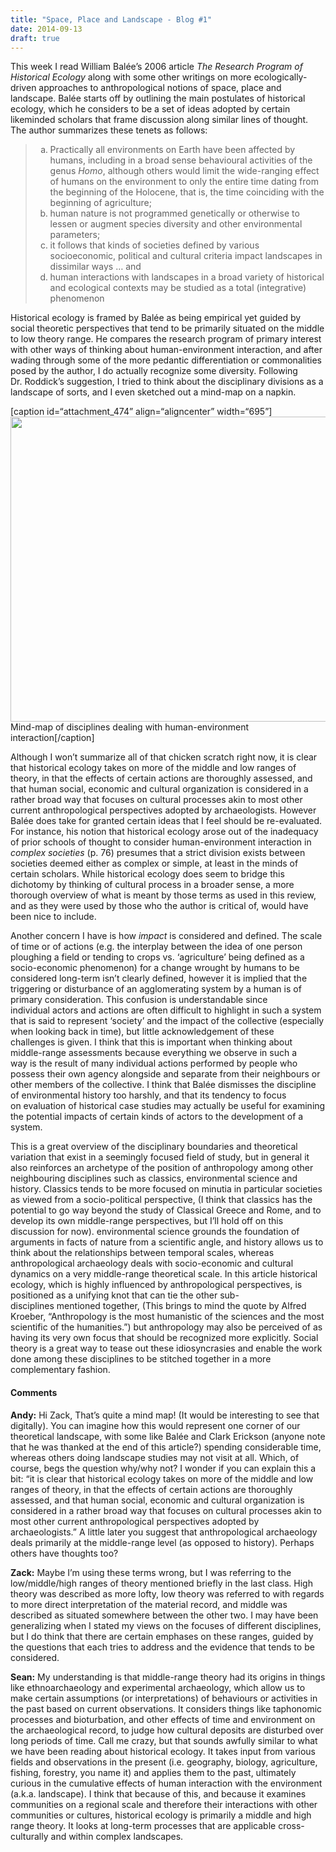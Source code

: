 ```yaml
---
title: "Space, Place and Landscape - Blog #1"
date: 2014-09-13
draft: true
---
```


This week I read William Balée's 2006 article _The Research Program of Historical Ecology_ along with some other writings on more ecologically-driven approaches to anthropological notions of space, place and landscape.
Balée starts off by outlining the main postulates of historical ecology, which he considers to be a set of ideas adopted by certain likeminded scholars that frame discussion along similar lines of thought.
The author summarizes these tenets as follows:

> (a) Practically all environments on Earth have been affected by humans, including in a broad sense behavioural activities of the genus _Homo_, although others would limit the wide-ranging effect of humans on the environment to only the entire time dating from the beginning of the Holocene, that is, the time coinciding with the beginning of agriculture;
> (b) human nature is not programmed genetically or otherwise to lessen or augment species diversity and other environmental parameters;
> (c) it follows that kinds of societies defined by various socioeconomic, political and cultural criteria impact landscapes in dissimilar ways ... and
> (d) human interactions with landscapes in a broad variety of historical and ecological contexts may be studied as a total (integrative) phenomenon

Historical ecology is framed by Balée as being empirical yet guided by social theoretic perspectives that tend to be primarily situated on the middle to low theory range.
He compares the research program of primary interest with other ways of thinking about human-environment interaction, and after wading through some of the more pedantic differentiation or commonalities posed by the author, I do actually recognize some diversity.
Following Dr. Roddick's suggestion, I tried to think about the disciplinary divisions as a landscape of sorts, and I even sketched out a mind-map on a napkin.

[caption id="attachment_474" align="aligncenter" width="695"]<a href="http://www.zackbatist.ca/blog/wp-content/uploads/2014/09/Photo-2014-09-10-7-07-58-PM.jpg"><img class="wp-image-474 size-large" src="http://www.zackbatist.ca/blog/wp-content/uploads/2014/09/Photo-2014-09-10-7-07-58-PM-1024x720.jpg" alt="" width="695" height="488" /></a> Mind-map of disciplines dealing with human-environment interaction[/caption]\r\n\r\n

Although I won't summarize all of that chicken scratch right now, it is clear that historical ecology takes on more of the middle and low ranges of theory, in that the effects of certain actions are thoroughly assessed, and that human social, economic and cultural organization is considered in a rather broad way that focuses on cultural processes akin to most other current anthropological perspectives adopted by archaeologists.
However Balée does take for granted certain ideas that I feel should be re-evaluated.
For instance, his notion that historical ecology arose out of the inadequacy of prior schools of thought to consider human-environment interaction in _complex societies_ (p. 76) presumes that a strict division exists between societies deemed either as complex or simple, at least in the minds of certain scholars.
While historical ecology does seem to bridge this dichotomy by thinking of cultural process in a broader sense, a more thorough overview of what is meant by those terms as used in this review, and as they were used by those who the author is critical of, would have been nice to include.

Another concern I have is how _impact_ is considered and defined.
The scale of time or of actions (e.g. the interplay between the idea of one person ploughing a field or tending to crops vs. 'agriculture' being defined as a socio-economic phenomenon) for a change wrought by humans to be considered long-term isn't clearly defined, however it is implied that the triggering or disturbance of an agglomerating system by a human is of primary consideration.
This confusion is understandable since individual actors and actions are often difficult to highlight in such a system that is said to represent 'society' and the impact of the collective (especially when looking back in time), but little acknowledgement of these challenges is given.
I think that this is important when thinking about middle-range assessments because everything we observe in such a way is the result of many individual actions performed by people who possess their own agency alongside and separate from their neighbours or other members of the collective.
I think that Balée dismisses the discipline of environmental history too harshly, and that its tendency to focus on evaluation of historical case studies may actually be useful for examining the potential impacts of certain kinds of actors to the development of a system.

This is a great overview of the disciplinary boundaries and theoretical variation that exist in a seemingly focused field of study, but in general it also reinforces an archetype of the position of anthropology among other neighbouring disciplines such as classics, environmental science and history.
Classics tends to be more focused on minutia in particular societies as viewed from a socio-political perspective, (I think that classics has the potential to go way beyond the study of Classical Greece and Rome, and to develop its own middle-range perspectives, but I'll hold off on this discussion for now).
environmental science grounds the foundation of arguments in facts of nature from a scientific angle, and history allows us to think about the relationships between temporal scales, whereas anthropological archaeology deals with socio-economic and cultural dynamics on a very middle-range theoretical scale.
In this article historical ecology, which is highly influenced by anthropological perspectives, is positioned as a unifying knot that can tie the other sub-disciplines mentioned together, (This brings to mind the quote by Alfred Kroeber, "Anthropology is the most humanistic of the sciences and the most scientific of the humanities.") but anthropology may also be perceived of as having its very own focus that should be recognized more explicitly.
Social theory is a great way to tease out these idiosyncrasies and enable the work done among these disciplines to be stitched together in a more complementary fashion.

#### Comments
**Andy:**
Hi Zack,
That's quite a mind map!
(It would be interesting to see that digitally).
You can imagine how this would represent one corner of our theoretical landscape, with some like Balée and Clark Erickson (anyone note that he was thanked at the end of this article?) spending considerable time, whereas others doing landscape studies may not visit at all.
Which, of course, begs the question why/why not?
I wonder if you can explain this a bit: "it is clear that historical ecology takes on more of the middle and low ranges of theory, in that the effects of certain actions are thoroughly assessed, and that human social, economic and cultural organization is considered in a rather broad way that focuses on cultural processes akin to most other current anthropological perspectives adopted by archaeologists."
A little later you suggest that anthropological archaeology deals primarily at the middle-range level (as opposed to history).
Perhaps others have thoughts too?

**Zack:**
Maybe I'm using these terms wrong, but I was referring to the low/middle/high ranges of theory mentioned briefly in the last class.
High theory was described as more lofty, low theory was referred to with regards to more direct interpretation of the material record, and middle was described as situated somewhere between the  other two.
I may have been generalizing when I stated my views on the focuses of different disciplines, but I do think that there are certain emphases on these ranges, guided by the questions that each tries to address and the evidence that tends to be considered.

**Sean:**
My understanding is that middle-range theory had its origins in things like ethnoarchaeology and experimental archaeology, which allow us to make certain assumptions (or interpretations) of behaviours or activities in the past based on current observations.
It considers things like taphonomic processes and bioturbation, and other effects of time and environment on the archaeological record, to judge how cultural deposits are disturbed over long periods of time.
Call me crazy, but that sounds awfully similar to what we have been reading about historical ecology.
It takes input from various fields and observations in the present (i.e. geography, biology, agriculture, fishing, forestry, you name it) and applies them to the past, ultimately curious in the cumulative effects of human interaction with the environment (a.k.a. landscape).
I think that because of this, and because it examines communities on a regional scale and therefore their interactions with other communities or cultures, historical ecology is primarily a middle and high range theory.
It looks at long-term processes that are applicable cross-culturally and within complex landscapes.
